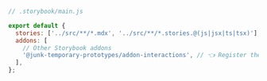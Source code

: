 ```js
// .storybook/main.js

export default {
  stories: ['../src/**/*.mdx', '../src/**/*.stories.@(js|jsx|ts|tsx)'],
  addons: [
    // Other Storybook addons
    '@junk-temporary-prototypes/addon-interactions', // 👈 Register the addon
  ],
};
```
